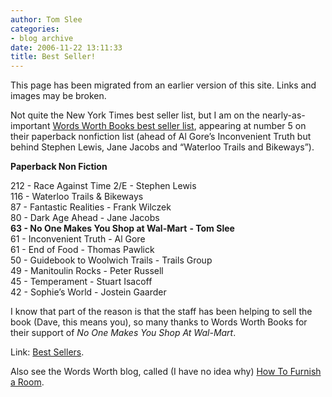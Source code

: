 ```yaml
---
author: Tom Slee
categories:
- blog archive
date: 2006-11-22 13:11:33
title: Best Seller!
---
```


::: {.callout-note}

This page has been migrated from an earlier version of this site. 
Links and images may be broken.

:::



				

Not quite the New York Times best seller list, but I am on the nearly-as-important [Words Worth Books best seller list](http://www.wordsworthbooks.com/BestSellers.htm), appearing at number 5 on their paperback nonfiction list (ahead of Al Gore's Inconvenient Truth but behind Stephen Lewis, Jane Jacobs and "Waterloo Trails and Bikeways").




**Paperback Non Fiction**




212 - Race Against Time 2/E - Stephen Lewis  
116 - Waterloo Trails & Bikeways  
87 - Fantastic Realities - Frank Wilczek   
80 - Dark Age Ahead - Jane Jacobs  
**63 - No One Makes You Shop at Wal-Mart** **- Tom Slee**  
61 - Inconvenient Truth - Al Gore   
61 - End of Food - Thomas Pawlick   
50 - Guidebook to Woolwich Trails - Trails Group  
49 - Manitoulin Rocks - Peter Russell  
45 - Temperament - Stuart Isacoff  
42 - Sophie's World - Jostein Gaarder  
  
I know that part of the reason is that the staff has been helping to sell the book (Dave, this means you), so many thanks to Words Worth Books for their support of _No One Makes You Shop At Wal-Mart_.




Link: [Best Sellers](http://www.wordsworthbooks.com/BestSellers.htm). 




Also see the Words Worth blog, called (I have no idea why) [How To Furnish a Room](http://howtofurnisharoom.blogspot.com/).


		
